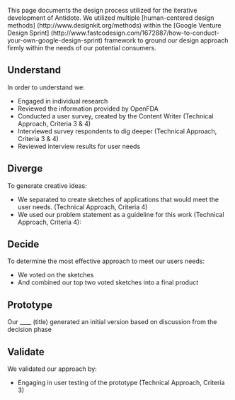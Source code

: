 This page documents the design process utilized for the iterative development of Antidote.  We utilized multiple [human-centered design methods] (http://www.designkit.org/methods) within the [Google Venture Design Sprint] (http://www.fastcodesign.com/1672887/how-to-conduct-your-own-google-design-sprint) framework to ground our design approach firmly within the needs of our potential consumers. 

==Understand==
In order to understand we: 
*Engaged in individual research
*Reviewed the information provided by OpenFDA
*Conducted a user survey, created by the Content Writer (Technical Approach, Criteria 3 & 4)
*Interviewed survey respondents to dig deeper (Technical Approach, Criteria 3 & 4)
*Reviewed interview results for user needs

==Diverge==
To generate creative ideas:
*We separated to create sketches of applications that would meet the user needs. (Technical Approach, Criteria 4)
*We used our problem statement as a guideline for this work (Technical Approach, Criteria 4):

==Decide==
To determine the most effective approach to meet our users needs:
*We voted on the sketches
*And combined our top two voted sketches into a final product

==Prototype==
Our ____ (title) generated an initial version based on discussion from the decision phase

==Validate==
We validated our approach by:
*Engaging in user testing of the prototype (Technical Approach, Criteria 3)

